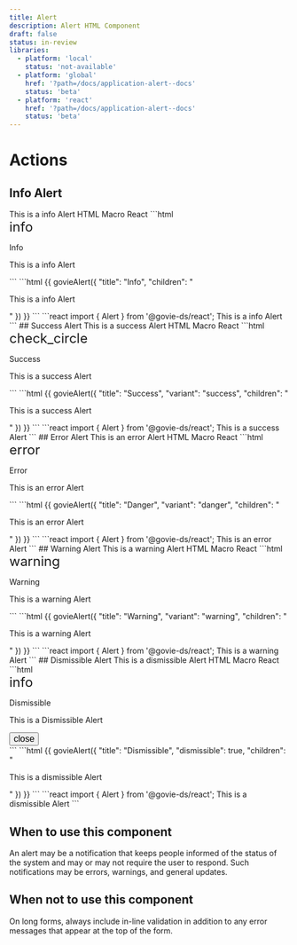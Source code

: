 ```yaml
---
title: Alert
description: Alert HTML Component
draft: false
status: in-review
libraries:
  - platform: 'local'
    status: 'not-available'
  - platform: 'global'
    href: '?path=/docs/application-alert--docs'
    status: 'beta'
  - platform: 'react'
    href: '?path=/docs/application-alert--docs'
    status: 'beta'
---
```


# Actions

<ComponentStatusBlock componentId="alert" />

## Info Alert
<Alert title="Info">
    <Paragraph>This is a info Alert</Paragraph>
</Alert>

<Tabs id="tab1">
  <TabList>
    <TabItem value="tab11" checked>HTML</TabItem>
    <TabItem value="tab12">Macro</TabItem>
    <TabItem value="tab13">React</TabItem>
  </TabList>
  <TabPanel value="tab11">
  ```html
  <div class="gi-alert-base gi-alert-info" data-testid="alert" role="alert"><span data-testid="govie-icon" role="presentation" class="material-symbols-outlined   gi-block" style="font-size: 24px; font-variation-settings: &quot;FILL&quot; 0, &quot;wght&quot; 400, &quot;GRAD&quot; 0, &quot;opsz&quot; 24;">info</span><div class="gi-alert-container"><p class="gi-alert-title">Info</p><div class="mb-2xl stroke-gray-950"><p class="gi-paragraph-md gi-text-start gi-whitespace-normal ">This is a info Alert</p></div></div></div>
  ```
  </TabPanel>
  <TabPanel value="tab12">
  ```html
  {{ govieAlert({
    "title": "Info",
    "children": "<p>This is a info Alert</p>"
  }) }}
  ```
  </TabPanel>
  <TabPanel value="tab13">
  ```react
  import { Alert } from '@govie-ds/react';

  <Alert title="Info">
    <Paragraph>This is a info Alert</Paragraph>
  </Alert>
  ```
  </TabPanel>
</Tabs>
## Success Alert
<Alert title="Success" variant="success">
    <Paragraph>This is a success Alert</Paragraph>
</Alert>

<Tabs id="tab2">
  <TabList>
    <TabItem value="tab21" checked>HTML</TabItem>
    <TabItem value="tab22">Macro</TabItem>
    <TabItem value="tab23">React</TabItem>
  </TabList>
  <TabPanel value="tab21">
  ```html
  <div class="gi-alert-base gi-alert-success" data-testid="alert" role="alert"><span data-testid="govie-icon" role="presentation" class="material-symbols-outlined   gi-block" style="font-size: 24px; font-variation-settings: &quot;FILL&quot; 0, &quot;wght&quot; 400, &quot;GRAD&quot; 0, &quot;opsz&quot; 24;">check_circle</span><div class="gi-alert-container"><p class="gi-alert-title">Success</p><div class="mb-2xl stroke-gray-950"><p class="gi-paragraph-md gi-text-start gi-whitespace-normal ">This is a success Alert</p></div></div></div>
  ```
  </TabPanel>
  <TabPanel value="tab22">
  ```html
  {{ govieAlert({
    "title": "Success",
    "variant": "success",
    "children": "<p>This is a success Alert</p>"
  }) }}
  ```
  </TabPanel>
  <TabPanel value="tab23">
  ```react
  import { Alert } from '@govie-ds/react';

  <Alert title="Success" variant="success">
    <Paragraph>This is a success Alert</Paragraph>
  </Alert>
  ```
  </TabPanel>
</Tabs>
## Error Alert
<Alert title="Error" variant="danger">
    <Paragraph>This is an error Alert</Paragraph>
</Alert>

<Tabs id="tab3">
  <TabList>
    <TabItem value="tab31" checked>HTML</TabItem>
    <TabItem value="tab32">Macro</TabItem>
    <TabItem value="tab33">React</TabItem>
  </TabList>
  <TabPanel value="tab31">
  ```html
  <div class="gi-alert-base gi-alert-danger" data-testid="alert" role="alert"><span data-testid="govie-icon" role="presentation" class="material-symbols-outlined   gi-block" style="font-size: 24px; font-variation-settings: &quot;FILL&quot; 0, &quot;wght&quot; 400, &quot;GRAD&quot; 0, &quot;opsz&quot; 24;">error</span><div class="gi-alert-container"><p class="gi-alert-title">Error</p><div class="mb-2xl stroke-gray-950"><p class="gi-paragraph-md gi-text-start gi-whitespace-normal ">This is an error Alert</p></div></div></div>
  ```
  </TabPanel>
  <TabPanel value="tab32">
  ```html
  {{ govieAlert({
    "title": "Danger",
    "variant": "danger",
    "children": "<p>This is an error Alert</p>"
  }) }}
  ```
  </TabPanel>
  <TabPanel value="tab33">
  ```react
  import { Alert } from '@govie-ds/react';

  <Alert title="Error" variant="danger">
    <Paragraph>This is an error Alert</Paragraph>
  </Alert>
  ```
  </TabPanel>
</Tabs>
## Warning Alert
<Alert title="Warning" variant="warning">
    <Paragraph>This is a warning Alert</Paragraph>
</Alert>

<Tabs id="tab4">
  <TabList>
    <TabItem value="tab41" checked>HTML</TabItem>
    <TabItem value="tab42">Macro</TabItem>
    <TabItem value="tab43">React</TabItem>
  </TabList>
  <TabPanel value="tab41">
  ```html
  <div class="gi-alert-base gi-alert-warning" data-testid="alert" role="alert"><span data-testid="govie-icon" role="presentation" class="material-symbols-outlined   gi-block" style="font-size: 24px; font-variation-settings: &quot;FILL&quot; 0, &quot;wght&quot; 400, &quot;GRAD&quot; 0, &quot;opsz&quot; 24;">warning</span><div class="gi-alert-container"><p class="gi-alert-title">Warning</p><div class="mb-2xl stroke-gray-950"><p class="gi-paragraph-md gi-text-start gi-whitespace-normal ">This is a warning Alert</p></div></div></div>
  ```
  </TabPanel>
  <TabPanel value="tab42">
  ```html
  {{ govieAlert({
    "title": "Warning",
    "variant": "warning",
    "children": "<p>This is a warning Alert</p>"
  }) }}
  ```
  </TabPanel>
  <TabPanel value="tab43">
  ```react
  import { Alert } from '@govie-ds/react';

  <Alert title="Warning" variant="warning">
    <Paragraph>This is a warning Alert</Paragraph>
  </Alert>
  ```
  </TabPanel>
</Tabs>
## Dismissible Alert
<Alert title="Dismissible" dismissible>
    <Paragraph>This is a dismissible Alert</Paragraph>
</Alert>

<Tabs id="tab5">
  <TabList>
    <TabItem value="tab51" checked>HTML</TabItem>
    <TabItem value="tab52">Macro</TabItem>
    <TabItem value="tab53">React</TabItem>
  </TabList>
  <TabPanel value="tab51">
  ```html
  <div class="gi-alert-base-dismissible gi-alert-info" data-testid="alert" role="alert"><span data-testid="govie-icon" role="presentation" class="material-symbols-outlined   gi-block" style="font-size: 24px; font-variation-settings: &quot;FILL&quot; 0, &quot;wght&quot; 400, &quot;GRAD&quot; 0, &quot;opsz&quot; 24;">info</span><div class="gi-alert-container"><p class="gi-alert-title">Dismissible</p><div class="mb-2xl stroke-gray-950"><p class="gi-paragraph-md gi-text-start gi-whitespace-normal ">This is a Dismissible Alert</p></div></div><button data-testid="govieIconButton-dark-flat-small-undefined" class="gi-btn gi-btn-flat-dark gi-icon-btn-small undefined gi-alert-dismiss"><span data-testid="govie-icon" role="presentation" class="material-symbols-outlined   gi-block" style="font-size: 16px; font-variation-settings: &quot;FILL&quot; 0, &quot;wght&quot; 400, &quot;GRAD&quot; 0, &quot;opsz&quot; 24;">close</span></button></div>
  ```
  </TabPanel>
  <TabPanel value="tab52">
  ```html
  {{ govieAlert({
    "title": "Dismissible",
    "dismissible": true,
    "children": "<p>This is a dismissible Alert</p>"
  }) }}
  ```
  </TabPanel>
  <TabPanel value="tab53">
  ```react
  import { Alert } from '@govie-ds/react';

  <Alert title="Dismissible" dismissible>
    <Paragraph>This is a dismissible Alert</Paragraph>
  </Alert>
  ```
  </TabPanel>
</Tabs>

## When to use this component

An alert may be a notification that keeps people informed of the status of the system and may or may not require the user to respond. Such notifications may be errors, warnings, and general updates.

## When not to use this component

On long forms, always include in-line validation in addition to any error messages that appear at the top of the form.
